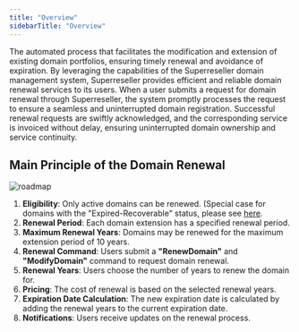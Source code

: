 ```yaml
---
title: "Overview"
sidebarTitle: "Overview"
---
```


The automated process that facilitates the modification and extension of existing domain portfolios, ensuring timely renewal and avoidance of expiration. By leveraging the capabilities of the Superreseller domain management system, Superreseller provides efficient and reliable domain renewal services to its users.
When a user submits a request for domain renewal through Superreseller, the system promptly processes the request to ensure a seamless and uninterrupted domain registration. Successful renewal requests are swiftly acknowledged, and the corresponding service is invoiced without delay, ensuring uninterrupted domain ownership and service continuity.

## Main Principle of the Domain Renewal
![roadmap](/images/renewal.png)

1. **Eligibility**: Only active domains can be renewed. (Special case for domains with the "Expired-Recoverable" status, please see [here](/domainrenewal/registrationpolicy).
2. **Renewal Period**: Each domain extension has a specified renewal period.
3. **Maximum Renewal Years**: Domains may be renewed for the maximum extension period of 10 years.
4. **Renewal Command**: Users submit a **"RenewDomain"** and **"ModifyDomain"** command to request domain renewal.
5. **Renewal Years**: Users choose the number of years to renew the domain for.
6. **Pricing**: The cost of renewal is based on the selected renewal years.
7. **Expiration Date Calculation**: The new expiration date is calculated by adding the renewal years to the current expiration date.
8. **Notifications**: Users receive updates on the renewal process.

